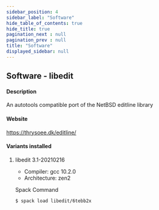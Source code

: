 ```yaml
---
sidebar_position: 4
sidebar_label: "Software"
hide_table_of_contents: true
hide_title: true
pagination_next : null
pagination_prev : null
title: "Software"
displayed_sidebar: null
---
```


## Software - libedit


#### Description
An autotools compatible port of the NetBSD editline library

#### Website
https://thrysoee.dk/editline/

#### Variants installed

1. libedit 3.1-20210216

    - Compiler: gcc 10.2.0
    - Architecture: zen2

    Spack Command
    ```bash
    $ spack load libedit/6tebb2x
    ```
